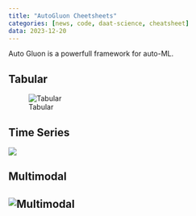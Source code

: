 ```yaml
---
title: "AutoGluon Cheetsheets"
categories: [news, code, daat-science, cheatsheet]
data: 2023-12-20
---
```


Auto Gluon is a powerfull framework for auto-ML.

## Tabular

![Tabular](https://raw.githubusercontent.com/Innixma/autogluon-doc-utils/main/docs/cheatsheets/stable/autogluon-cheat-sheet.jpeg)

## Time Series

![](https://raw.githubusercontent.com/Innixma/autogluon-doc-utils/main/docs/cheatsheets/stable/timeseries/autogluon-cheat-sheet-ts.jpeg)

## Multimodal

## ![Multimodal](https://automl-mm-bench.s3-accelerate.amazonaws.com/cheatsheet/stable/automm.jpeg)
